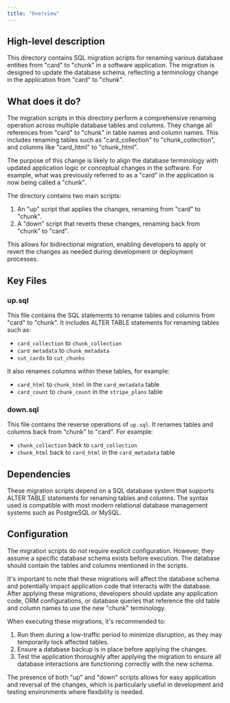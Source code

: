 ```yaml
---
title: "Overview"
---
```


## High-level description
This directory contains SQL migration scripts for renaming various database entities from "card" to "chunk" in a software application. The migration is designed to update the database schema, reflecting a terminology change in the application from "card" to "chunk".

## What does it do?
The migration scripts in this directory perform a comprehensive renaming operation across multiple database tables and columns. They change all references from "card" to "chunk" in table names and column names. This includes renaming tables such as "card_collection" to "chunk_collection", and columns like "card_html" to "chunk_html". 

The purpose of this change is likely to align the database terminology with updated application logic or conceptual changes in the software. For example, what was previously referred to as a "card" in the application is now being called a "chunk".

The directory contains two main scripts:
1. An "up" script that applies the changes, renaming from "card" to "chunk".
2. A "down" script that reverts these changes, renaming back from "chunk" to "card".

This allows for bidirectional migration, enabling developers to apply or revert the changes as needed during development or deployment processes.

## Key Files

### up.sql
This file contains the SQL statements to rename tables and columns from "card" to "chunk". It includes ALTER TABLE statements for renaming tables such as:
- `card_collection` to `chunk_collection`
- `card_metadata` to `chunk_metadata`
- `cut_cards` to `cut_chunks`

It also renames columns within these tables, for example:
- `card_html` to `chunk_html` in the `card_metadata` table
- `card_count` to `chunk_count` in the `stripe_plans` table

### down.sql
This file contains the reverse operations of `up.sql`. It renames tables and columns back from "chunk" to "card". For example:
- `chunk_collection` back to `card_collection`
- `chunk_html` back to `card_html` in the `card_metadata` table

## Dependencies
These migration scripts depend on a SQL database system that supports ALTER TABLE statements for renaming tables and columns. The syntax used is compatible with most modern relational database management systems such as PostgreSQL or MySQL.

## Configuration
The migration scripts do not require explicit configuration. However, they assume a specific database schema exists before execution. The database should contain the tables and columns mentioned in the scripts.

It's important to note that these migrations will affect the database schema and potentially impact application code that interacts with the database. After applying these migrations, developers should update any application code, ORM configurations, or database queries that reference the old table and column names to use the new "chunk" terminology.

When executing these migrations, it's recommended to:
1. Run them during a low-traffic period to minimize disruption, as they may temporarily lock affected tables.
2. Ensure a database backup is in place before applying the changes.
3. Test the application thoroughly after applying the migration to ensure all database interactions are functioning correctly with the new schema.

The presence of both "up" and "down" scripts allows for easy application and reversal of the changes, which is particularly useful in development and testing environments where flexibility is needed.